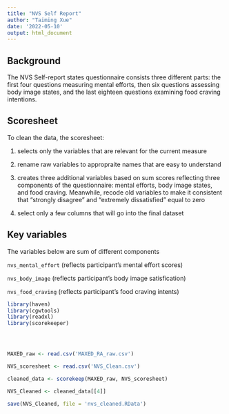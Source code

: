 ---
title: "NVS Self Report"
author: "Taiming Xue"
date: '2022-05-10'
output: html_document
---


## Background

The NVS Self-report states questionnaire consists three different parts: the first four questions measuring mental efforts, then six questions assessing body image states, and the last eighteen questions examining food craving intentions. 

## Scoresheet

To clean the data, the scoresheet:

1) selects only the variables that are relevant for the current measure

2) rename raw variables to appropraite names that are easy to understand

3) creates three additional variables based on sum scores reflecting three components of the questionnaire: mental efforts, body image states, and food craving. Meanwhile, recode old variables to make it consistent that "strongly disagree" and "extremely dissatisfied" equal to zero

4) select only a few columns that will go into the final dataset

## Key variables
The variables below are sum of different components

`nvs_mental_effort` (reflects participant's mental effort scores)

`nvs_body_image` (reflects participant's body image satisfication)

`nvs_food_craving` (reflects participant's food craving intents)


```{r, echo=FALSE}
library(haven)
library(cgwtools)
library(readxl)
library(scorekeeper)




MAXED_raw <- read.csv('MAXED_RA_raw.csv')

NVS_scoresheet <- read.csv('NVS_Clean.csv')

cleaned_data <- scorekeep(MAXED_raw, NVS_scoresheet)

NVS_Cleaned <- cleaned_data[[4]]

save(NVS_Cleaned, file = 'nvs_cleaned.RData')
```